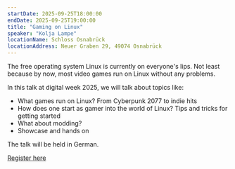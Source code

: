 ```yaml
---
startDate: 2025-09-25T18:00:00
endDate: 2025-09-25T19:00:00
title: "Gaming on Linux"
speaker: "Kolja Lampe"
locationName: Schloss Osnabrück
locationAddress: Neuer Graben 29, 49074 Osnabrück 
---
```


The free operating system Linux is currently on everyone's lips.
Not least because by now, most video games run on Linux without any problems.

In this talk at digital week 2025, we will talk about topics like:

- What games run on Linux? From Cyberpunk 2077 to indie hits
- How does one start as gamer into the world of Linux? Tips and tricks for getting started
- What about modding?
- Showcase and hands on

The talk will be held in German.

[Register here](https://digitalewoche-osnabrueck.de/veranstaltungen/gaming-auf-linux/)